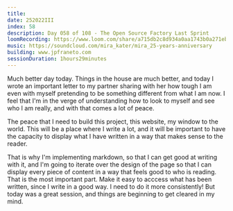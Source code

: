 ```yaml
---
title:
date: 252022III
index: 58
description: Day 058 of 108 - The Open Source Factory Last Sprint
loomRecording: https://www.loom.com/share/a715db2c8d934a0aa1743b0a271ebb6f
music: https://soundcloud.com/mira_kater/mira_25-years-anniversary
building: www.jpfraneto.com
sessionDuration: 1hours29minutes
---
```


Much better day today. Things in the house are much better, and today I wrote an important letter to my partner sharing with her how tough I am even with myself pretending to be something different from what I am now. I feel that I'm in the verge of understanding how to look to myself and see who I am really, and with that comes a lot of peace.

The peace that I need to build this project, this website, my window to the world. This will be a place where I write a lot, and it will be important to have the capacity to display what I have written in a way that makes sense to the reader.

That is why I'm implementing markdown, so that I can get good at writing with it, and I'm going to iterate over the design of the page so that I can display every piece of content in a way that feels good to who is reading. That is the most important part. Make it easy to acccess what has been written, since I write in a good way. I need to do it more consistently! But today was a great session, and things are beginning to get cleared in my mind.
